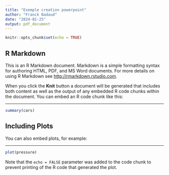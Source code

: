 ---
title: "Exemple creation powerpoint"
author: "Franck Nadaud"
date: "2024-01-25"
output: pdf_document
---

```{r setup, include=FALSE}
knitr::opts_chunk$set(echo = TRUE)
```

## R Markdown

This is an R Markdown document. Markdown is a simple formatting syntax for authoring HTML, PDF, and MS Word documents. For more details on using R Markdown see <http://rmarkdown.rstudio.com>.

When you click the **Knit** button a document will be generated that includes both content as well as the output of any embedded R code chunks within the document. You can embed an R code chunk like this:

---

```{r cars}
summary(cars)
```

## Including Plots

You can also embed plots, for example:

---

```{r pressure, echo=FALSE}
plot(pressure)
```

Note that the `echo = FALSE` parameter was added to the code chunk to prevent printing of the R code that generated the plot.
